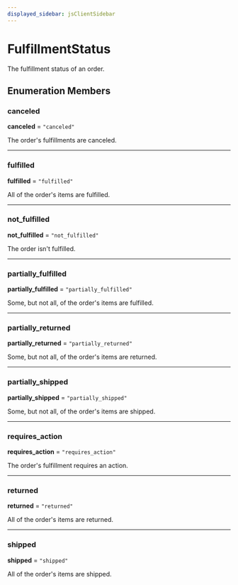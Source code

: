 ```yaml
---
displayed_sidebar: jsClientSidebar
---
```



# FulfillmentStatus

The fulfillment status of an order.

## Enumeration Members

### canceled

 **canceled** = ``"canceled"``

The order's fulfillments are canceled.

___

### fulfilled

 **fulfilled** = ``"fulfilled"``

All of the order's items are fulfilled.

___

### not\_fulfilled

 **not\_fulfilled** = ``"not_fulfilled"``

The order isn't fulfilled.

___

### partially\_fulfilled

 **partially\_fulfilled** = ``"partially_fulfilled"``

Some, but not all, of the order's items are fulfilled.

___

### partially\_returned

 **partially\_returned** = ``"partially_returned"``

Some, but not all, of the order's items are returned.

___

### partially\_shipped

 **partially\_shipped** = ``"partially_shipped"``

Some, but not all, of the order's items are shipped.

___

### requires\_action

 **requires\_action** = ``"requires_action"``

The order's fulfillment requires an action.

___

### returned

 **returned** = ``"returned"``

All of the order's items are returned.

___

### shipped

 **shipped** = ``"shipped"``

All of the order's items are shipped.
